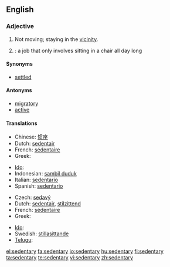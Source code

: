 ==English==

===Adjective===
{{en-adj}}

# Not moving; staying in the [[vicinity]].
# {{medical}}: a job that only involves sitting in a chair all day long

====Synonyms====
* [[settled]]

====Antonyms====
* [[migratory]]
* [[active]]

====Translations====
{{trans-top|not moving, migratory}}
* Chinese: [[惯座]]
* Dutch: [[sedentair]]
* French: [[sédentaire]]
* Greek: {{t|el|αποδημητικός}}
{{trans-mid}}
* [[Ido]]: {{t|io|sedentaria}}
* Indonesian: [[sambil duduk]]
* Italian: [[sedentario]]
* Spanish: [[sedentario]]
{{trans-bottom}}

{{trans-top|of a job}}
* Czech: [[sedavý]] {{m}}
* Dutch: [[sedentair]], [[stilzittend]]
* French: [[sédentaire]]
* Greek: {{t|el|καθιστικός}}
{{trans-mid}}
* [[Ido]]: {{t|io|sedentaria}}
* Swedish: [[stillasittande]]
* [[Telugu]]: {{t|te|కూర్చున్నట్టు చేసేపని}}
{{trans-bottom}}

[[el:sedentary]]
[[fa:sedentary]]
[[io:sedentary]]
[[hu:sedentary]]
[[fi:sedentary]]
[[ta:sedentary]]
[[te:sedentary]]
[[vi:sedentary]]
[[zh:sedentary]]